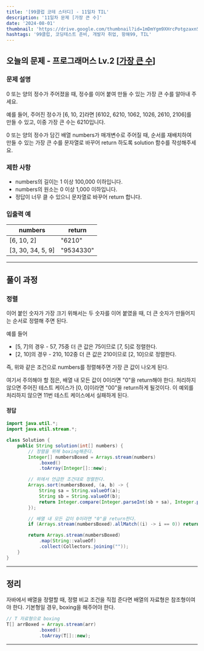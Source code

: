 ```yaml
---
title: '[99클럽 코테 스터디] - 11일차 TIL'
description: '11일차 문제 [가장 큰 수]'
date: '2024-08-01'
thumbnail: 'https://drive.google.com/thumbnail?id=1mDmYgm9XHrcPotgzaxnSPRSrteq3nNHv&sz=w1000'
hashtags: '99클럽, 코딩테스트 준비, 개발자 취업, 항해99, TIL'
---
```


## 오늘의 문제 - 프로그래머스 Lv.2 [<a href="https://school.programmers.co.kr/learn/courses/30/lessons/42746" target="_blank" className="a-mdx">가장 큰 수</a>]

### 문제 설명

0 또는 양의 정수가 주어졌을 때, 정수를 이어 붙여 만들 수 있는 가장 큰 수를 알아내 주세요.

예를 들어, 주어진 정수가 [6, 10, 2]라면 [6102, 6210, 1062, 1026, 2610, 2106]를 만들 수 있고, 이중 가장 큰 수는 6210입니다.

0 또는 양의 정수가 담긴 배열 numbers가 매개변수로 주어질 때, 순서를 재배치하여 만들 수 있는 가장 큰 수를 문자열로 바꾸어 return 하도록 solution 함수를 작성해주세요.

### 제한 사항

- numbers의 길이는 1 이상 100,000 이하입니다.
- numbers의 원소는 0 이상 1,000 이하입니다.
- 정답이 너무 클 수 있으니 문자열로 바꾸어 return 합니다.

### 입출력 예

| numbers           | return    |
|-------------------|-----------|
| [6, 10, 2]        | "6210"    |
| [3, 30, 34, 5, 9] | "9534330" |

---

## 풀이 과정

### 정렬

이어 붙인 숫자가 가장 크기 위해서는 두 숫자를 이어 붙였을 때, 더 큰 숫자가 만들어지는 순서로 정렬해 주면 된다.

예를 들어

- [5, 7]의 경우 - 57, 75중 더 큰 값은 75이므로 [7, 5]로 정렬한다.
- [2, 10]의 경우 - 210, 102중 더 큰 값은 210이므로 [2, 10]으로 정렬한다.

즉, 위와 같은 조건으로 numbers를 정렬해주면 가장 큰 값이 나오게 된다.

여기서 주의해야 할 점은, 배열 내 모든 값이 0이라면 "0"을 return해야 한다. 처리하지 않으면 주어진 테스트 케이스가 [0, 0]이라면 "00"을 return하게 될것이다. 이 예외를 처리하지 않으면 11번 테스트 케이스에서 실패하게 된다.

#### 정답

```java
import java.util.*;
import java.util.stream.*;

class Solution {
    public String solution(int[] numbers) {
        // 정렬을 위해 boxing해준다.
        Integer[] numbersBoxed = Arrays.stream(numbers)
            .boxed()
            .toArray(Integer[]::new);

        // 위에서 언급한 조건대로 정렬한다.
        Arrays.sort(numbersBoxed, (a, b) -> {
            String sa = String.valueOf(a);
            String sb = String.valueOf(b);
            return Integer.compare(Integer.parseInt(sb + sa), Integer.parseInt(sa + sb));
        });

        // 배열 내 모든 값이 0이라면 "0"을 return한다.
        if (Arrays.stream(numbersBoxed).allMatch((i) -> i == 0)) return "0";

        return Arrays.stream(numbersBoxed)
            .map(String::valueOf)
            .collect(Collectors.joining(""));
    }
}
```

---

## 정리

자바에서 배열을 정렬할 때, 정렬 비교 조건을 직접 준다면 배열의 자료형은 참조형이여야 한다. 기본형일 경우, boxing을 해주어야 한다.

```java
// T 자료형으로 boxing
T[] arrBoxed = Arrays.stream(arr)
            .boxed()
            .toArray(T[]::new);
```

---
